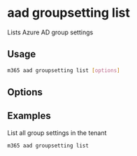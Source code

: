 
# aad groupsetting list

Lists Azure AD group settings

## Usage

```sh
m365 aad groupsetting list [options]
```

## Options

<Global />

## Examples

List all group settings in the tenant

```sh
m365 aad groupsetting list
```
